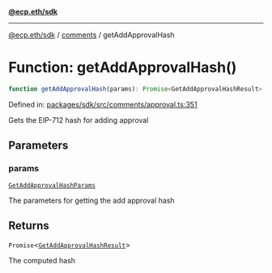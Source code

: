 [**@ecp.eth/sdk**](../../index.mdx)

***

[@ecp.eth/sdk](/sdk-reference/index.mdx) / [comments](/sdk-reference/comments/index.mdx) / getAddApprovalHash

# Function: getAddApprovalHash()

```ts
function getAddApprovalHash(params): Promise<GetAddApprovalHashResult>;
```

Defined in: [packages/sdk/src/comments/approval.ts:351](https://github.com/ecp-eth/comments-monorepo/blob/main/packages/sdk/src/comments/approval.ts#L351)

Gets the EIP-712 hash for adding approval

## Parameters

### params

[`GetAddApprovalHashParams`](/sdk-reference/comments/type-aliases/GetAddApprovalHashParams.mdx)

The parameters for getting the add approval hash

## Returns

`Promise`\<[`GetAddApprovalHashResult`](/sdk-reference/comments/type-aliases/GetAddApprovalHashResult.mdx)\>

The computed hash
